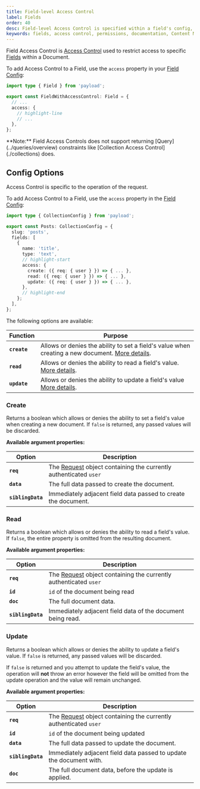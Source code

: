```yaml
---
title: Field-level Access Control
label: Fields
order: 40
desc: Field-level Access Control is specified within a field's config, and allows you to define which users can create, read or update Fields.
keywords: fields, access control, permissions, documentation, Content Management System, cms, headless, javascript, node, react, nextjs
---
```


Field Access Control is [Access Control](../overview) used to restrict access to specific [Fields](../fields/overview) within a Document.

To add Access Control to a Field, use the `access` property in your [Field Config](../fields/overview):

```ts
import type { Field } from 'payload';

export const FieldWithAccessControl: Field = {
  // ...
  access: {
    // highlight-line
    // ...
  },
};
```

<Banner type="warning">
  **Note:** Field Access Controls does not support returning [Query](../queries/overview)
  constraints like [Collection Access Control](./collections) does.
</Banner>

## Config Options

Access Control is specific to the operation of the request.

To add Access Control to a Field, use the `access` property in the [Field Config](../fields/overview):

```ts
import type { CollectionConfig } from 'payload';

export const Posts: CollectionConfig = {
  slug: 'posts',
  fields: [
    {
      name: 'title',
      type: 'text',
      // highlight-start
      access: {
        create: ({ req: { user } }) => { ... },
        read: ({ req: { user } }) => { ... },
        update: ({ req: { user } }) => { ... },
      },
      // highlight-end
    };
  ],
};
```

The following options are available:

| Function     | Purpose                                                                                                    |
| ------------ | ---------------------------------------------------------------------------------------------------------- |
| **`create`** | Allows or denies the ability to set a field's value when creating a new document. [More details](#create). |
| **`read`**   | Allows or denies the ability to read a field's value. [More details](#read).                               |
| **`update`** | Allows or denies the ability to update a field's value [More details](#update).                            |

### Create

Returns a boolean which allows or denies the ability to set a field's value when creating a new document. If `false` is returned, any passed values will be discarded.

**Available argument properties:**

| Option            | Description                                                                                                                  |
| ----------------- | ---------------------------------------------------------------------------------------------------------------------------- |
| **`req`**         | The [Request](https://developer.mozilla.org/en-US/docs/Web/API/Request) object containing the currently authenticated `user` |
| **`data`**        | The full data passed to create the document.                                                                                 |
| **`siblingData`** | Immediately adjacent field data passed to create the document.                                                               |

### Read

Returns a boolean which allows or denies the ability to read a field's value. If `false`, the entire property is omitted from the resulting document.

**Available argument properties:**

| Option            | Description                                                                                                                  |
| ----------------- | ---------------------------------------------------------------------------------------------------------------------------- |
| **`req`**         | The [Request](https://developer.mozilla.org/en-US/docs/Web/API/Request) object containing the currently authenticated `user` |
| **`id`**          | `id` of the document being read                                                                                              |
| **`doc`**         | The full document data.                                                                                                      |
| **`siblingData`** | Immediately adjacent field data of the document being read.                                                                  |

### Update

Returns a boolean which allows or denies the ability to update a field's value. If `false` is returned, any passed values will be discarded.

If `false` is returned and you attempt to update the field's value, the operation will **not** throw an error however the field will be omitted from the update operation and the value will remain unchanged.

**Available argument properties:**

| Option            | Description                                                                                                                  |
| ----------------- | ---------------------------------------------------------------------------------------------------------------------------- |
| **`req`**         | The [Request](https://developer.mozilla.org/en-US/docs/Web/API/Request) object containing the currently authenticated `user` |
| **`id`**          | `id` of the document being updated                                                                                           |
| **`data`**        | The full data passed to update the document.                                                                                 |
| **`siblingData`** | Immediately adjacent field data passed to update the document with.                                                          |
| **`doc`**         | The full document data, before the update is applied.                                                                        |
